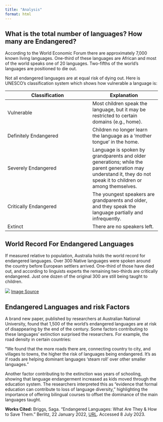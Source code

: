 ```yaml
---
title: "Analysis"
format: html
---
```


## What is the total number of languages? How many are Endangered? 

According to the World Economic Forum there are approximately 7,000 known living languages. One-third of these languages are African and most of the world speaks one of 20 languages. Two-fifths of the world’s languages are positioned to die out.

Not all endangered languages are at equal risk of dying out. Here is UNESCO’s classification system which shows how vulnerable a language is:

| Classification | Explanation |
|----------------|-------------|
| Vulnerable     | Most children speak the language, but it may be restricted to certain domains                           (e.g., home). |
| Definitely Endangered | Children no longer learn the language as a 'mother tongue' in the home. |                
| Severely Endangered | Language is spoken by grandparents and older generations; while the parent                               generation may understand it, they do not speak it to children or among                                  themselves. |         
| Critically Endangered | The youngest speakers are grandparents and older, and they speak the language                            partially and infrequently. |            
| Extinct        | There are no speakers left. |



## World Record For Endangered Languages

If measured relative to population, Australia holds the world record for endangered languages. Over 300 Native languages were spoken around the country before European settlers arrived. One-third of those have died out, and according to linguists experts the remaining two-thirds are critically endangered. Just one dozen of the original 300 are still being taught to children.

![](article_files/images/Capture.JPG) 
[Image Source](https://www.pexels.com/photo/toy-ships-and-flags-on-australia-map-8828443/) 


## Endangered Languages and risk Factors

A brand new paper, published by researchers at Australian National University, found that 1,500 of the world’s endangered languages are at risk of disappearing by the end of the century. Some factors contributing to these languages’ extinction surprised the researchers. For example, the road density in certain countries:

“We found that the more roads there are, connecting country to city, and villages to towns, the higher the risk of languages being endangered. It's as if roads are helping dominant languages 'steam roll' over other smaller languages.”

Another factor contributing to the extinction was years of schooling, showing that language endangerment increased as kids moved through the education system. The researchers interpreted this as “evidence that formal education can contribute to loss of language diversity,” highlighting the importance of offering bilingual courses to offset the dominance of the main languages taught.



**Works Cited:**
Briggs, Saga. “Endangered Languages: What Are They & How to Save Them.” Berlitz, 22 January 2022, [URL](https://www.berlitz.com/blog/endangered-languages). Accessed 8 July 2023.


